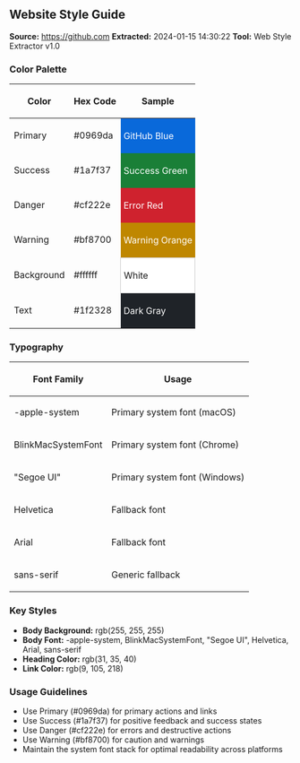 == Website Style Guide ==

'''Source:''' https://github.com
'''Extracted:''' 2024-01-15 14:30:22
'''Tool:''' Web Style Extractor v1.0

=== Color Palette ===
{| class="wikitable"
! Color !! Hex Code !! Sample
|-
| Primary || #0969da || style="background-color: #0969da; color: white; padding: 5px;" | GitHub Blue
|-
| Success || #1a7f37 || style="background-color: #1a7f37; color: white; padding: 5px;" | Success Green  
|-
| Danger || #cf222e || style="background-color: #cf222e; color: white; padding: 5px;" | Error Red
|-
| Warning || #bf8700 || style="background-color: #bf8700; color: white; padding: 5px;" | Warning Orange
|-
| Background || #ffffff || style="background-color: #ffffff; border: 1px solid #ccc; padding: 5px;" | White
|-
| Text || #1f2328 || style="background-color: #1f2328; color: white; padding: 5px;" | Dark Gray
|}

=== Typography ===
{| class="wikitable"  
! Font Family !! Usage
|-
| -apple-system || Primary system font (macOS)
|-
| BlinkMacSystemFont || Primary system font (Chrome)
|-  
| "Segoe UI" || Primary system font (Windows)
|-
| Helvetica || Fallback font
|-
| Arial || Fallback font
|-
| sans-serif || Generic fallback
|}

=== Key Styles ===
* '''Body Background:''' rgb(255, 255, 255)
* '''Body Font:''' -apple-system, BlinkMacSystemFont, "Segoe UI", Helvetica, Arial, sans-serif
* '''Heading Color:''' rgb(31, 35, 40) 
* '''Link Color:''' rgb(9, 105, 218)

=== Usage Guidelines ===
* Use Primary (#0969da) for primary actions and links
* Use Success (#1a7f37) for positive feedback and success states
* Use Danger (#cf222e) for errors and destructive actions
* Use Warning (#bf8700) for caution and warnings
* Maintain the system font stack for optimal readability across platforms